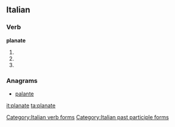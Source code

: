 ==Italian==

===Verb===
'''planate'''

# {{conjugation of|planare||2|p|pres|ind|lang=it}}
# {{conjugation of|planare||2|p|imp|lang=it}}
# {{form of|[[feminine|Feminine]] plural|planato}}

===Anagrams===
* [[palante#Italian|palante]]

[[Category:Italian verb forms]]
[[Category:Italian past participle forms]]

[[it:planate]]
[[ta:planate]]